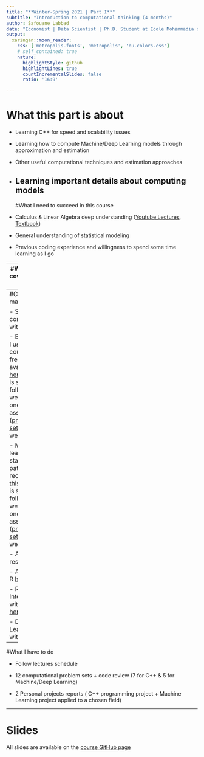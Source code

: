 ---
title: "**Winter-Spring 2021 | Part I**"
subtitle: "Introduction to computational thinking (4 months)"
author: Safouane Labbad
date: "Economist | Data Scientist | Ph.D. Student at Ecole Mohammadia d'Ingénieurs <br> Ph.D. Supervisors:  [Laila Benhlima, Eng., Ph.D](https://www.researchgate.net/profile/Laila-Benhlima) | [Slimane Bah, Eng., Ph.D ](https://www.researchgate.net/profile/Slimane_Bah)"
output:
  xaringan::moon_reader:
    css: ['metropolis-fonts', 'metropolis', 'ou-colors.css']
    # self_contained: true
    nature:
      highlightStyle: github
      highlightLines: true
      countIncrementalSlides: false
      ratio: '16:9'

---
# What this part is about

- Learning C++ for speed and scalability issues 

- Learning how to compute Machine/Deep Learning models through approximation and estimation

- Other useful computational techniques and estimation approaches
 
- Learning important details about computing models
---
#What I need to succeed in this course

- Calculus & Linear Algebra deep understanding  ([Youtube Lectures](https://www.youtube.com/watch?v=QVKj3LADCnA&list=PL1C2ABAE35DE06898), [Textbook](https://www.amazon.fr/Linear-Algebra-Matrix-Analysis-Statistics/dp/1420095382))

- General understanding of statistical modeling 

- Previous coding experience and willingness to spend some time learning as I go

---
#What I will cover in this part

- Basic computing

- C++ & Advanced R coding

- Optimization

- Numerical and empirical modeling

- Machine/Deep learning
  - Supervised learning (*generative/discriminative learning, parametric/non-parametric learning, neural networks, support vector machines*); 
  - Unsupervised learning (*clustering, dimensionality reduction, kernel methods*); 
  - Learning theory (*bias/variance tradeoffs, practical advice*); 
  - Reinforcement learning and adaptive control.

---
#Course materials

- Scientific computing with C++

  - Everything I use in this course is freely available [here](https://web.stanford.edu/class/cs106b/schedule.html) and it is scheduled following 7 weeks with one assignement ([problem set](https://github.com/heavy3/programming-abstractions)) per week.

-  Machine learning and statistical pattern recognition, [this course](http://cs229.stanford.edu/syllabus-spring2020.html) is scheduled following 10 weeks with one assignement ([problem set](https://github.com/ccombier/stanford-CS229)) per week
 
- Additional resources

 - Advanced R [here](https://adv-r.hadley.nz/)

 - R and C++ Integration with Rcpp [here](https://www.amazon.fr/Seamless-Integration-Rcpp-Dirk-Eddelbuettel/dp/1461468671)

 - Deep Learning with R [here](https://www.amazon.com/Deep-Learning-R-Francois-Chollet/dp/161729554X)

---
#What I have to do

- Follow lectures schedule 

- 12 computational problem sets + code review (7 for C++ & 5 for Machine/Deep Learning)

- 2 Personal projects reports ( C++ programming project + Machine Learning project applied to a chosen field)

---
# Slides

All slides are available on the [course GitHub page](https://github.com/)